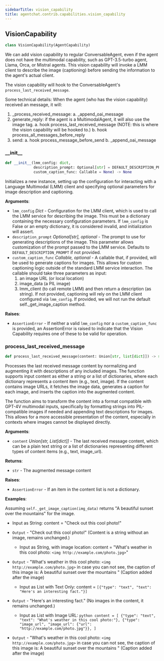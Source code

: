 ```yaml
---
sidebarTitle: vision_capability
title: agentchat.contrib.capabilities.vision_capability
---
```


## VisionCapability

```python
class VisionCapability(AgentCapability)
```

We can add vision capability to regular ConversableAgent, even if the agent does not have the multimodal capability,
such as GPT-3.5-turbo agent, Llama, Orca, or Mistral agents. This vision capability will invoke a LMM client to describe
the image (captioning) before sending the information to the agent's actual client.

The vision capability will hook to the ConversableAgent's `process_last_received_message`.

Some technical details:
When the agent (who has the vision capability) received an message, it will:
1. _process_received_message:
a. _append_oai_message
2. generate_reply: if the agent is a MultimodalAgent, it will also use the image tag.
a. hook process_last_received_message (NOTE: this is where the vision capability will be hooked to.)
b. hook process_all_messages_before_reply
3. send:
a. hook process_message_before_send
b. _append_oai_message

### \_\_init\_\_

```python
def __init__(lmm_config: dict,
             description_prompt: Optional[str] = DEFAULT_DESCRIPTION_PROMPT,
             custom_caption_func: Callable = None) -> None
```

Initializes a new instance, setting up the configuration for interacting with
a Language Multimodal (LMM) client and specifying optional parameters for image
description and captioning.

**Arguments**:

- `lmm_config` _Dict_ - Configuration for the LMM client, which is used to call
  the LMM service for describing the image. This must be a dictionary containing
  the necessary configuration parameters. If `lmm_config` is False or an empty dictionary,
  it is considered invalid, and initialization will assert.
- `description_prompt` _Optional[str], optional_ - The prompt to use for generating
  descriptions of the image. This parameter allows customization of the
  prompt passed to the LMM service. Defaults to `DEFAULT_DESCRIPTION_PROMPT` if not provided.
- `custom_caption_func` _Callable, optional_ - A callable that, if provided, will be used
  to generate captions for images. This allows for custom captioning logic outside
  of the standard LMM service interaction.
  The callable should take three parameters as input:
  1. an image URL (or local location)
  2. image_data (a PIL image)
  3. lmm_client (to call remote LMM)
  and then return a description (as string).
  If not provided, captioning will rely on the LMM client configured via `lmm_config`.
  If provided, we will not run the default self._get_image_caption method.
  

**Raises**:

- `AssertionError` - If neither a valid `lmm_config` nor a `custom_caption_func` is provided,
  an AssertionError is raised to indicate that the Vision Capability requires
  one of these to be valid for operation.

### process\_last\_received\_message

```python
def process_last_received_message(content: Union[str, list[dict]]) -> str
```

Processes the last received message content by normalizing and augmenting it
with descriptions of any included images. The function supports input content
as either a string or a list of dictionaries, where each dictionary represents
a content item (e.g., text, image). If the content contains image URLs, it
fetches the image data, generates a caption for each image, and inserts the
caption into the augmented content.

The function aims to transform the content into a format compatible with GPT-4V
multimodal inputs, specifically by formatting strings into PIL-compatible
images if needed and appending text descriptions for images. This allows for
a more accessible presentation of the content, especially in contexts where
images cannot be displayed directly.

**Arguments**:

- `content` _Union[str, List[dict]]_ - The last received message content, which
  can be a plain text string or a list of dictionaries representing
  different types of content items (e.g., text, image_url).
  

**Returns**:

- `str` - The augmented message content
  

**Raises**:

- `AssertionError` - If an item in the content list is not a dictionary.
  

**Examples**:

  Assuming `self._get_image_caption(img_data)` returns
  "A beautiful sunset over the mountains" for the image.
  
  - Input as String:
  content = "Check out this cool photo!"
- `Output` - "Check out this cool photo!"
  (Content is a string without an image, remains unchanged.)
  
  - Input as String, with image location:
  content = "What's weather in this cool photo: `<img http://example.com/photo.jpg>`"
- `Output` - "What's weather in this cool photo: `<img http://example.com/photo.jpg>` in case you can not see, the caption of this image is:
  A beautiful sunset over the mountains
  "
  (Caption added after the image)
  
  - Input as List with Text Only:
  content = `[{"type": "text", "text": "Here's an interesting fact."}]`
- `Output` - "Here's an interesting fact."
  (No images in the content, it remains unchanged.)
  
  - Input as List with Image URL:
            ```python
            content = [
                {"type": "text", "text": "What's weather in this cool photo:"},
                {"type": "image_url", "image_url": {"url": "http://example.com/photo.jpg"}},
            ]
            ```
- `Output` - "What's weather in this cool photo: `<img http://example.com/photo.jpg>` in case you can not see, the caption of this image is:
  A beautiful sunset over the mountains
  "
  (Caption added after the image)


